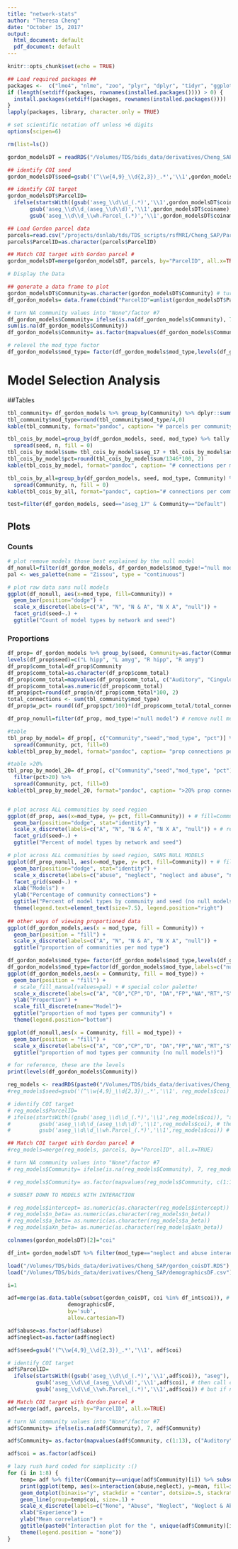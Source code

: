 ```yaml
---
title: "network-stats"
author: "Theresa Cheng"
date: "October 15, 2017"
output:
  html_document: default
  pdf_document: default
---
```


```r
knitr::opts_chunk$set(echo = TRUE)

## Load required packages ##
packages <-  c("lme4", "nlme", "zoo", "plyr", "dplyr", "tidyr", "ggplot2", "knitr", "parallel", "data.table", "lubridate","psych", "wesanderson")
if (length(setdiff(packages, rownames(installed.packages()))) > 0) {
  install.packages(setdiff(packages, rownames(installed.packages())))  
}
lapply(packages, library, character.only = TRUE)

# set scientific notation off unless >6 digits
options(scipen=6) 

rm(list=ls())

gordon_modelsDT = readRDS("/Volumes/TDS/bids_data/derivatives/Cheng_SAP/gordon_modelsDT_AIC.RDS") # BIC NOW
```

```r

## identify COI seed
gordon_modelsDT$seed=gsub('(^\\w{4,9}_\\d{2,3})_.*','\\1',gordon_modelsDT$coiname)

## identify COI target
gordon_modelsDT$ParcelID= 
  ifelse(startsWith((gsub('aseg_\\d\\d_(.*)','\\1',gordon_modelsDT$coiname)), "aseg"), # if it starts with aseg
       gsub('aseg_\\d\\d_(aseg_\\d\\d)','\\1',gordon_modelsDT$coiname), # then call coitarget aseg_##
       gsub('aseg_\\d\\d_\\wh.Parcel_(.*)','\\1',gordon_modelsDT$coiname)) # but if not, coitarget is the Gordon parcel number

## Load Gordon parcel data
parcels=read.csv("/projects/dsnlab/tds/TDS_scripts/rsfMRI/Cheng_SAP/Parcels/Parcels.csv")
parcels$ParcelID=as.character(parcels$ParcelID)

## Match COI target with Gordon parcel #
gordon_modelsDT=merge(gordon_modelsDT, parcels, by="ParcelID", all.x=TRUE)

# Display the Data

## generate a data frame to plot
gordon_modelsDT$Community=as.character(gordon_modelsDT$Community) # turn community type into a character
df_gordon_models= data.frame(cbind("ParcelID"=unlist(gordon_modelsDT$ParcelID), "seed"=unlist(gordon_modelsDT$seed), "mod_type"=unlist(gordon_modelsDT$mod_type), "Community"=unlist(gordon_modelsDT$Community))) 

# turn NA community values into "None"/factor #7
df_gordon_models$Community= ifelse(is.na(df_gordon_models$Community), 7, df_gordon_models$Community)
sum(is.na(df_gordon_models$Community))
df_gordon_models$Community= as.factor(mapvalues(df_gordon_models$Community, c(1:13), c("Auditory", "CinguloOperc", "CinguloParietal", "Default", "DorsalAttn", "FrontoParietal", "None", "RetrosplenialTemporal", "Salience", "SMhand", "SMmouth", "VentralAttn", "Visual")))

# relevel the mod_type factor
df_gordon_models$mod_type= factor(df_gordon_models$mod_type,levels(df_gordon_models$mod_type)[c(1,4,3,2,5)])
```

# Model Selection Analysis
##Tables 
```r
tbl_community= df_gordon_models %>% group_by(Community) %>% dplyr::summarise(mod_type= n())
tbl_community$mod_type=round(tbl_community$mod_type/4,0)
kable(tbl_community, format="pandoc", caption= "# parcels per community")

tbl_cois_by_model=group_by(df_gordon_models, seed, mod_type) %>% tally %>% 
  spread(seed, n, fill = 0)
tbl_cois_by_model$sum= tbl_cois_by_model$aseg_17 + tbl_cois_by_model$aseg_18 + tbl_cois_by_model$aseg_53 + tbl_cois_by_model$aseg_54
tbl_cois_by_model$pct=round(tbl_cois_by_model$sum/1346*100, 2)
kable(tbl_cois_by_model, format="pandoc", caption= "# connections per model and seed")

tbl_cois_by_all=group_by(df_gordon_models, seed, mod_type, Community) %>% tally %>% 
  spread(Community, n, fill = 0)
kable(tbl_cois_by_all, format="pandoc", caption="# connections per community, model, and seed")

test=filter(df_gordon_models, seed=="aseg_17" & Community=="Default")
```

## Plots

### Counts
```r

# plot remove models those best explained by the null model
df_nonull=filter(df_gordon_models, df_gordon_models$mod_type!="null model") 
pal <- wes_palette(name = "Zissou", type = "continuous")

# plot raw data sans null models
ggplot(df_nonull, aes(x=mod_type, fill=Community)) +
  geom_bar(position="dodge") +
  scale_x_discrete(labels=c("A", "N", "N & A", "N X A", "null")) +
  facet_grid(seed~.) + 
  ggtitle("Count of model types by network and seed")
```

### Proportions
```r

df_prop= df_gordon_models %>% group_by(seed, Community=as.factor(Community), mod_type) %>% tally # removed: complete(mod_type, nesting(Community)), fill=list(n=0), this include 0% in the tallies; 
levels(df_prop$seed)=c("L hipp", "L amyg", "R hipp", "R amyg")
df_prop$comm_total=df_prop$Community
df_prop$comm_total=as.character(df_prop$comm_total)
df_prop$comm_total=mapvalues(df_prop$comm_total, c("Auditory", "CinguloOperc", "CinguloParietal", "Default", "DorsalAttn", "FrontoParietal", "None", "RetrosplenialTemporal", "Salience", "SMhand", "SMmouth", "VentralAttn", "Visual"), tbl_community$mod_type)
df_prop$comm_total=as.numeric(df_prop$comm_total)
df_prop$pct=round(df_prop$n/df_prop$comm_total*100, 2)
total_connections <- sum(tbl_community$mod_type)
df_prop$w_pct= round((df_prop$pct/100)*(df_prop$comm_total/total_connections),4)# weighted percent

df_prop_nonull=filter(df_prop, mod_type!="null model") # remove null models

#table
tbl_prop_by_model= df_prop[, c("Community","seed","mod_type", "pct")] %>% 
  spread(Community, pct, fill=0)
kable(tbl_prop_by_model, format="pandoc", caption= "prop connections per model and seed")

#table >20%
tbl_prop_by_model_20= df_prop[, c("Community","seed","mod_type", "pct")] %>%
  filter(pct>20) %>%
  spread(Community, pct, fill=0)
kable(tbl_prop_by_model_20, format="pandoc", caption= ">20% prop connections per model and seed")


# plot across ALL communities by seed region
ggplot(df_prop, aes(x=mod_type, y= pct, fill=Community)) + # fill=Community)) +
  geom_bar(position="dodge", stat="identity") +
  scale_x_discrete(labels=c("A", "N", "N & A", "N X A", "null")) + # removed "null"
  facet_grid(seed~.) + 
  ggtitle("Percent of model types by network and seed") 

# plot across ALL communities by seed region, SANS NULL MODELS
ggplot(df_prop_nonull, aes(x=mod_type, y= pct, fill=Community)) + # fill=Community)) +
  geom_bar(position="dodge", stat="identity") +
  scale_x_discrete(labels=c("abuse", "neglect", "neglect and abuse", "neglect by abuse")) + # removed "null"
  facet_grid(seed~.) + 
  xlab("Models") +
  ylab("Percentage of community connections") +
  ggtitle("Percent of model types by community and seed (no null models)")+ 
  theme(legend.text=element_text(size=7.5), legend.position="right")
    
## other ways of viewing proportioned data
ggplot(df_gordon_models,aes(x = mod_type, fill = Community)) + 
  geom_bar(position = "fill") +
  scale_x_discrete(labels=c("A", "N", "N & A", "N X A", "null")) + 
  ggtitle("proportion of communities per mod type")

df_gordon_models$mod_type= factor(df_gordon_models$mod_type,levels(df_gordon_models$mod_type)[c(5, 4, 3, 2, 1)])
df_gordon_models$mod_type=factor(df_gordon_models$mod_type,labels=c("null", "neglect by abuse", "neglect & abuse", "neglect", "abuse"))
ggplot(df_gordon_models,aes(x = Community, fill = mod_type)) + 
  geom_bar(position = "fill") +
  # scale_fill_manual(values=pal) + # special color palette! 
  scale_x_discrete(labels=c("A", "CO","CP","D", "DA","FP","NA","RT","S","h","m","VA","V")) +
  ylab("Proportion") +
  scale_fill_discrete(name="Model")+
  ggtitle("proportion of mod types per community") +
  theme(legend.position="bottom")

ggplot(df_nonull,aes(x = Community, fill = mod_type)) + 
  geom_bar(position = "fill") +
  scale_x_discrete(labels=c("A", "CO","CP","D", "DA","FP","NA","RT","S","h","m","VA","V")) +
  ggtitle("proportion of mod types per community (no null models!)")

# for reference, these are the levels
print(levels(df_gordon_models$Community))

```

```r

reg_models <- readRDS(paste0("/Volumes/TDS/bids_data/derivatives/Cheng_SAP/regmodels.RDS"))
#reg_models$seed=gsub('(^\\w{4,9}_\\d{2,3})_.*','\\1', reg_models$coi)

# identify COI target
# reg_models$ParcelID= 
# ifelse(startsWith((gsub('aseg_\\d\\d_(.*)','\\1',reg_models$coi)), "aseg"), # if it starts with aseg
#         gsub('aseg_\\d\\d_(aseg_\\d\\d)','\\1',reg_models$coi), # then call coitarget aseg_##
#         gsub('aseg_\\d\\d_\\wh.Parcel_(.*)','\\1',reg_models$coi)) # but if not, coitarget is the Gordon #parcel number

## Match COI target with Gordon parcel #
#reg_models=merge(reg_models, parcels, by="ParcelID", all.x=TRUE)

# turn NA community values into "None"/factor #7
# reg_models$Community= ifelse(is.na(reg_models$Community), 7, reg_models$Community)

# reg_models$Community= as.factor(mapvalues(reg_models$Community, c(1:13), c("Auditory", "CinguloOperc", "CinguloParietal", "Default", "DorsalAttn", "FrontoParietal", "None", "RetrosplenialTemporal", "Salience", "SMhand", "SMmouth", "VentralAttn", "Visual")))

# SUBSET DOWN TO MODELS WITH INTERACTION

# reg_models$intercept= as.numeric(as.character(reg_models$intercept))
# reg_models$n_beta= as.numeric(as.character(reg_models$n_beta))
# reg_models$a_beta= as.numeric(as.character(reg_models$a_beta))
# reg_models$aXn_beta= as.numeric(as.character(reg_models$aXn_beta))

colnames(gordon_modelsDT)[2]="coi"

df_int= gordon_modelsDT %>% filter(mod_type=="neglect and abuse interaction model") %>% merge(reg_models,  by="coi") %>% filter(mod_type.y=="neglect_abuse_int")

load("/Volumes/TDS/bids_data/derivatives/Cheng_SAP/gordon_coisDT.RDS")
load("/Volumes/TDS/bids_data/derivatives/Cheng_SAP/demographicsDF.csv")

i=1

adf=merge(as.data.table(subset(gordon_coisDT, coi %in% df_int$coi)), # generate "a dataframe""
                   demographicsDF,
                   by='sub',
                   allow.cartesian=T)

adf$abuse=as.factor(adf$abuse)
adf$neglect=as.factor(adf$neglect)

adf$seed=gsub('(^\\w{4,9}_\\d{2,3})_.*','\\1', adf$coi)

# identify COI target
adf$ParcelID= 
  ifelse(startsWith((gsub('aseg_\\d\\d_(.*)','\\1',adf$coi)), "aseg"), # if it starts with aseg
         gsub('aseg_\\d\\d_(aseg_\\d\\d)','\\1',adf$coi), # then call coitarget aseg_##
         gsub('aseg_\\d\\d_\\wh.Parcel_(.*)','\\1',adf$coi)) # but if not, coitarget is the Gordon #parcel number

## Match COI target with Gordon parcel #
adf=merge(adf, parcels, by="ParcelID", all.x=TRUE)

# turn NA community values into "None"/factor #7
adf$Community= ifelse(is.na(adf$Community), 7, adf$Community)

adf$Community= as.factor(mapvalues(adf$Community, c(1:13), c("Auditory", "CinguloOperc", "CinguloParietal", "Default", "DorsalAttn", "FrontoParietal", "None", "RetrosplenialTemporal", "Salience", "SMhand", "SMmouth", "VentralAttn", "Visual")))

adf$coi = as.factor(adf$coi)

# lazy rush hard coded for simplicity :()
for (i in 1:8) {
    temp= adf %>% filter(Community==unique(adf$Community)[i]) %>% subset(coi %in% df_int$coi) %>% group_by(abuse, neglect, coi) %>% summarise(mean=mean(cor), se=sd(cor)/(sqrt(nrow(adf)/77)), community=unique(adf$Community)[i])
    print(ggplot(temp, aes(x=interaction(abuse,neglect), y=mean, fill=interaction(abuse,neglect))) + 
    geom_dotplot(binaxis="y", stackdir = "center", dotsize=.5, stackratio=.5) +
    geom_line(group=temp$coi, size=.1) +
    scale_x_discrete(labels=c("None", "Abuse", "Neglect", "Neglect & Abuse")) +
    xlab("Experience") +
    ylab("Mean correlation") + 
    ggtitle(paste0("Interaction plot for the ", unique(adf$Community)[i], " network")) + 
    theme(legend.position = "none"))
}

```
